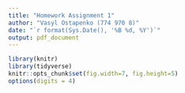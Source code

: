 ```yaml
---
title: "Homework Assignment 1"
author: "Vasyl Ostapenko (774 970 8)"
date: "`r format(Sys.Date(), '%B %d, %Y')`"
output: pdf_document
---
```

```r
library(knitr)
library(tidyverse)
knitr::opts_chunk$set(fig.width=7, fig.height=5)
options(digits = 4)
```
